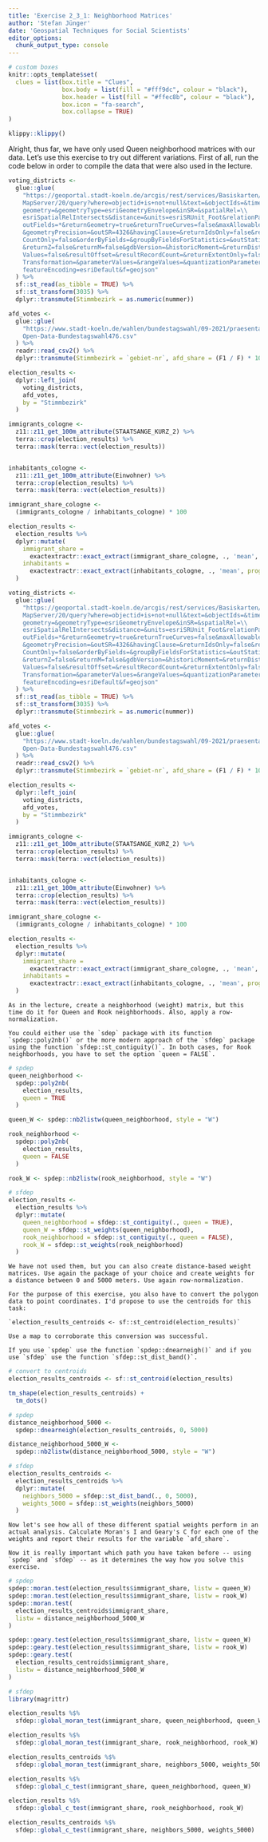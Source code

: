 ```yaml
---
title: 'Exercise 2_3_1: Neighborhood Matrices'
author: 'Stefan Jünger'
date: 'Geospatial Techniques for Social Scientists'
editor_options: 
  chunk_output_type: console
---
```


```r
# custom boxes
knitr::opts_template$set(
  clues = list(box.title = "Clues",
               box.body = list(fill = "#fff9dc", colour = "black"),
               box.header = list(fill = "#ffec8b", colour = "black"),
               box.icon = "fa-search",
               box.collapse = TRUE)
)
```

```r
klippy::klippy()
```

Alright, thus far, we have only used Queen neighborhood matrices with our data. Let's use this exercise to try out different variations. First of all, run the code below in order to compile the data that were also used in the lecture.

```r
voting_districts <-
  glue::glue(
    "https://geoportal.stadt-koeln.de/arcgis/rest/services/Basiskarten/kgg/\\
    MapServer/20/query?where=objectid+is+not+null&text=&objectIds=&time=&\\
    geometry=&geometryType=esriGeometryEnvelope&inSR=&spatialRel=\\
    esriSpatialRelIntersects&distance=&units=esriSRUnit_Foot&relationParam=&\\
    outFields=*&returnGeometry=true&returnTrueCurves=false&maxAllowableOffset=\\
    &geometryPrecision=&outSR=4326&havingClause=&returnIdsOnly=false&return\\
    CountOnly=false&orderByFields=&groupByFieldsForStatistics=&outStatistics=\\
    &returnZ=false&returnM=false&gdbVersion=&historicMoment=&returnDistinct\\
    Values=false&resultOffset=&resultRecordCount=&returnExtentOnly=false&datum\\
    Transformation=&parameterValues=&rangeValues=&quantizationParameters=&\\
    featureEncoding=esriDefault&f=geojson"
  ) %>% 
  sf::st_read(as_tibble = TRUE) %>%
  sf::st_transform(3035) %>% 
  dplyr::transmute(Stimmbezirk = as.numeric(nummer))

afd_votes <-
  glue::glue(
    "https://www.stadt-koeln.de/wahlen/bundestagswahl/09-2021/praesentation/\\
    Open-Data-Bundestagswahl476.csv"
  ) %>% 
  readr::read_csv2() %>%
  dplyr::transmute(Stimmbezirk = `gebiet-nr`, afd_share = (F1 / F) * 100)

election_results <-
  dplyr::left_join(
    voting_districts,
    afd_votes,
    by = "Stimmbezirk"
  )

immigrants_cologne <-
  z11::z11_get_100m_attribute(STAATSANGE_KURZ_2) %>%
  terra::crop(election_results) %>%
  terra::mask(terra::vect(election_results))


inhabitants_cologne <-
  z11::z11_get_100m_attribute(Einwohner) %>%
  terra::crop(election_results) %>%
  terra::mask(terra::vect(election_results))

immigrant_share_cologne <-
  (immigrants_cologne / inhabitants_cologne) * 100

election_results <-
  election_results %>%
  dplyr::mutate(
    immigrant_share = 
      exactextractr::exact_extract(immigrant_share_cologne, ., 'mean', progress = FALSE),
    inhabitants = 
      exactextractr::exact_extract(inhabitants_cologne, ., 'mean', progress = FALSE)
  )
```

```r
voting_districts <-
  glue::glue(
    "https://geoportal.stadt-koeln.de/arcgis/rest/services/Basiskarten/kgg/\\
    MapServer/20/query?where=objectid+is+not+null&text=&objectIds=&time=&\\
    geometry=&geometryType=esriGeometryEnvelope&inSR=&spatialRel=\\
    esriSpatialRelIntersects&distance=&units=esriSRUnit_Foot&relationParam=&\\
    outFields=*&returnGeometry=true&returnTrueCurves=false&maxAllowableOffset=\\
    &geometryPrecision=&outSR=4326&havingClause=&returnIdsOnly=false&return\\
    CountOnly=false&orderByFields=&groupByFieldsForStatistics=&outStatistics=\\
    &returnZ=false&returnM=false&gdbVersion=&historicMoment=&returnDistinct\\
    Values=false&resultOffset=&resultRecordCount=&returnExtentOnly=false&datum\\
    Transformation=&parameterValues=&rangeValues=&quantizationParameters=&\\
    featureEncoding=esriDefault&f=geojson"
  ) %>% 
  sf::st_read(as_tibble = TRUE) %>%
  sf::st_transform(3035) %>% 
  dplyr::transmute(Stimmbezirk = as.numeric(nummer))

afd_votes <-
  glue::glue(
    "https://www.stadt-koeln.de/wahlen/bundestagswahl/09-2021/praesentation/\\
    Open-Data-Bundestagswahl476.csv"
  ) %>% 
  readr::read_csv2() %>%
  dplyr::transmute(Stimmbezirk = `gebiet-nr`, afd_share = (F1 / F) * 100)

election_results <-
  dplyr::left_join(
    voting_districts,
    afd_votes,
    by = "Stimmbezirk"
  )

immigrants_cologne <-
  z11::z11_get_100m_attribute(STAATSANGE_KURZ_2) %>%
  terra::crop(election_results) %>%
  terra::mask(terra::vect(election_results))


inhabitants_cologne <-
  z11::z11_get_100m_attribute(Einwohner) %>%
  terra::crop(election_results) %>%
  terra::mask(terra::vect(election_results))

immigrant_share_cologne <-
  (immigrants_cologne / inhabitants_cologne) * 100

election_results <-
  election_results %>%
  dplyr::mutate(
    immigrant_share = 
      exactextractr::exact_extract(immigrant_share_cologne, ., 'mean', progress = FALSE),
    inhabitants = 
      exactextractr::exact_extract(inhabitants_cologne, ., 'mean', progress = FALSE)
  )
```

```block
As in the lecture, create a neighborhood (weight) matrix, but this time do it for Queen and Rook neighborhoods. Also, apply a row-normalization.
```

```block
You could either use the `sdep` package with its function `spdep::poly2nb()` or the more modern approach of the `sfdep` package using the function `sfdep::st_contiguity()`. In both cases, for Rook neighborhoods, you have to set the option `queen = FALSE`.
```

```r
# spdep
queen_neighborhood <-
  spdep::poly2nb(
    election_results,
    queen = TRUE
  )

queen_W <- spdep::nb2listw(queen_neighborhood, style = "W")

rook_neighborhood <-
  spdep::poly2nb(
    election_results,
    queen = FALSE
  )

rook_W <- spdep::nb2listw(rook_neighborhood, style = "W")

# sfdep
election_results <-
  election_results %>% 
  dplyr::mutate(
    queen_neighborhood = sfdep::st_contiguity(., queen = TRUE),
    queen_W = sfdep::st_weights(queen_neighborhood),
    rook_neighborhood = sfdep::st_contiguity(., queen = FALSE),
    rook_W = sfdep::st_weights(rook_neighborhood)
  )
```

```block
We have not used them, but you can also create distance-based weight matrices. Use again the package of your choice and create weights for a distance between 0 and 5000 meters. Use again row-normalization.

For the purpose of this exercise, you also have to convert the polygon data to point coordinates. I'd propose to use the centroids for this task:

`election_results_centroids <- sf::st_centroid(election_results)`

Use a map to corroborate this conversion was successful. 
```

```block
If you use `spdep` use the function `spdep::dnearneigh()` and if you use `sfdep` use the function `sfdep::st_dist_band()`.
```

```r
# convert to centroids
election_results_centroids <- sf::st_centroid(election_results)

tm_shape(election_results_centroids) +
  tm_dots()

# spdep
distance_neighborhood_5000 <-
  spdep::dnearneigh(election_results_centroids, 0, 5000)

distance_neighborhood_5000_W <- 
  spdep::nb2listw(distance_neighborhood_5000, style = "W")

# sfdep
election_results_centroids <-
  election_results_centroids %>% 
  dplyr::mutate(
    neighbors_5000 = sfdep::st_dist_band(., 0, 5000),
    weights_5000 = sfdep::st_weights(neighbors_5000)
  )
```

```block
Now let's see how all of these different spatial weights perform in an actual analysis. Calculate Moran's I and Geary's C for each one of the weights and report their results for the variable `afd_share`.
```

```block
Now it is really important which path you have taken before -- using `spdep` and `sfdep` -- as it determines the way how you solve this exercise.
```

```r
# spdep
spdep::moran.test(election_results$immigrant_share, listw = queen_W)
spdep::moran.test(election_results$immigrant_share, listw = rook_W)
spdep::moran.test(
  election_results_centroids$immigrant_share, 
  listw = distance_neighborhood_5000_W
)

spdep::geary.test(election_results$immigrant_share, listw = queen_W)
spdep::geary.test(election_results$immigrant_share, listw = rook_W)
spdep::geary.test(
  election_results_centroids$immigrant_share, 
  listw = distance_neighborhood_5000_W
)

# sfdep
library(magrittr)

election_results %$% 
  sfdep::global_moran_test(immigrant_share, queen_neighborhood, queen_W)

election_results %$% 
  sfdep::global_moran_test(immigrant_share, rook_neighborhood, rook_W)

election_results_centroids %$% 
  sfdep::global_moran_test(immigrant_share, neighbors_5000, weights_5000)

election_results %$% 
  sfdep::global_c_test(immigrant_share, queen_neighborhood, queen_W)

election_results %$% 
  sfdep::global_c_test(immigrant_share, rook_neighborhood, rook_W)

election_results_centroids %$% 
  sfdep::global_c_test(immigrant_share, neighbors_5000, weights_5000)
```